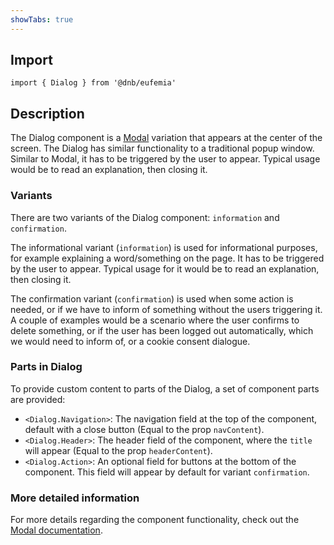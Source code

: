 ```yaml
---
showTabs: true
---
```



## Import

```tsx
import { Dialog } from '@dnb/eufemia'
```

## Description

The Dialog component is a [Modal](/uilib/components/modal) variation that appears at the center of the screen. The Dialog has similar functionality to a traditional popup window. Similar to Modal, it has to be triggered by the user to appear. Typical usage would be to read an explanation, then closing it.

### Variants

There are two variants of the Dialog component: `information` and `confirmation`.

<InlineImg
  height="230"
  width="auto"
  src={DialogInformExample}
  caption="Example of an informational Dialog"
  className="mint-green-12"
/>
<InlineImg
  height="230"
  width="auto"
  src={DialogConfirmExample}
  caption="Example of a confirmation Dialog"
  className="mint-green-12"
/>

The informational variant (`information`) is used for informational purposes, for example explaining a word/something on the page. It has to be triggered by the user to appear. Typical usage for it would be to read an explanation, then closing it.

The confirmation variant (`confirmation`) is used when some action is needed, or if we have to inform of something without the users triggering it. A couple of examples would be a scenario where the user confirms to delete something, or if the user has been logged out automatically, which we would need to inform of, or a cookie consent dialogue.

### Parts in Dialog

To provide custom content to parts of the Dialog, a set of component parts are provided:

- `<Dialog.Navigation>`: The navigation field at the top of the component, default with a close button (Equal to the prop `navContent`).
- `<Dialog.Header>`: The header field of the component, where the `title` will appear (Equal to the prop `headerContent`).
- `<Dialog.Action>`: An optional field for buttons at the bottom of the component. This field will appear by default for variant `confirmation`.

### More detailed information

For more details regarding the component functionality, check out the [Modal documentation](/uilib/components/modal).
